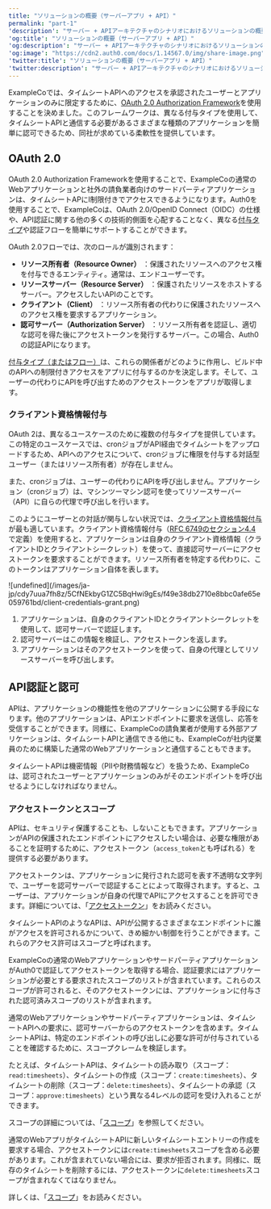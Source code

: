 ```yaml
---
title: "ソリューションの概要（サーバーアプリ + API）"
permalink: "part-1"
'description': "サーバー + APIアーキテクチャのシナリオにおけるソリューションの概要"
'og:title': "ソリューションの概要（サーバーアプリ + API）"
'og:description': "サーバー + APIアーキテクチャのシナリオにおけるソリューションの概要"
'og:image': "https://cdn2.auth0.com/docs/1.14567.0/img/share-image.png"
'twitter:title': "ソリューションの概要（サーバーアプリ + API）"
'twitter:description': "サーバー + APIアーキテクチャのシナリオにおけるソリューションの概要"
---
```


ExampleCoでは、タイムシートAPIへのアクセスを承認されたユーザーとアプリケーションのみに限定するために、[OAuth 2.0 Authorization Framework](https://tools.ietf.org/html/rfc6749)を使用することを決めました。このフレームワークは、異なる付与タイプを使用して、タイムシートAPIと通信する必要があるさまざまな種類のアプリケーションを簡単に認可できるため、同社が求めている柔軟性を提供しています。

## OAuth 2.0

<Tooltip data-tooltip-id="react-containers-DefinitionTooltip-1" href="/ja-jp/glossary?term=oath2" tip="OAuth 2.0: 認可プロトコルとワークフローを定義する認可フレームワーク。" cta="用語集の表示">OAuth 2.0</Tooltip> Authorization Frameworkを使用することで、ExampleCoの通常のWebアプリケーションと社外の請負業者向けのサードパーティアプリケーションは、タイムシートAPにI制限付きでアクセスできるようになります。Auth0を使用することで、ExampleCoは、OAuth 2.0/<Tooltip data-tooltip-id="react-containers-DefinitionTooltip-0" href="/ja-jp/glossary?term=openid" tip="OpenID: アプリケーションがログイン情報を収集および保存することなくにユーザーのIDを検証できるようにする認証用のオープン標準。" cta="用語集の表示">OpenID</Tooltip> Connect（OIDC）の仕様や、API認証に関する他の多くの技術的側面を心配することなく、異なる[付与タイプ](/ja-jp/get-started/authentication-and-authorization-flow/which-oauth-2-0-flow-should-i-use)や認証フローを簡単にサポートすることができます。

<Card title="OAuthロール">

OAuth 2.0フローでは、次のロールが識別されます：

* **リソース所有者（Resource Owner）** ：保護されたリソースへのアクセス権を付与できるエンティティ。通常は、エンドユーザーです。
* **リソースサーバー（Resource Server）** ：保護されたリソースをホストするサーバー。アクセスしたいAPIのことです。
* **クライアント（Client）** ：リソース所有者の代わりに保護されたリソースへのアクセス権を要求するアプリケーション。
* **認可サーバー（Authorization Server）** ：リソース所有者を認証し、適切な認可を得た後にアクセストークンを発行するサーバー。この場合、Auth0の認証APIになります。

[付与タイプ（またはフロー）](https://auth0.com/docs/api-auth/which-oauth-flow-to-use)は、これらの関係者がどのように作用し、ビルド中のAPIへの制限付きアクセスをアプリに付与するのかを決定します。そして、ユーザーの代わりにAPIを呼び出すためのアクセストークンをアプリが取得します。

</Card>

### クライアント資格情報付与

OAuth 2は、異なるユースケースのために複数の付与タイプを提供しています。この特定のユースケースでは、cronジョブがAPI経由でタイムシートをアップロードするため、APIへのアクセスについて、cronジョブに権限を付与する対話型ユーザー（またはリソース所有者）が存在しません。

また、cronジョブは、ユーザーの代わりにAPIを呼び出しません。アプリケーション（cronジョブ）は、マシンツーマシン認可を使ってリソースサーバー（API）に自らの代理で呼び出しを行います。

このようにユーザーとの対話が関与しない状況では、[クライアント資格情報付与](/ja-jp/get-started/authentication-and-authorization-flow/client-credentials-flow)が最も適しています。クライアント資格情報付与（[RFC 6749のセクション4.4](https://tools.ietf.org/html/rfc6749#section-4.4)で定義）を使用すると、アプリケーションは自身のクライアント資格情報（クライアントIDとクライアントシークレット）を使って、直接認可サーバーにアクセストークンを要求することができます。リソース所有者を特定する代わりに、このトークンはアプリケーション自体を表します。

<Frame>![undefined](/images/ja-jp/cdy7uua7fh8z/5CfNEkbyG1ZC5BqHwi9gEs/f49e38db2710e8bbc0afe65e059761bd/client-credentials-grant.png)</Frame>

1. アプリケーションは、自身のクライアントIDとクライアントシークレットを使用して、認可サーバーで認証します。
2. 認可サーバーはこの情報を検証し、アクセストークンを返します。
3. アプリケーションはそのアクセストークンを使って、自身の代理としてリソースサーバーを呼び出します。

## API認証と認可

APIは、アプリケーションの機能性を他のアプリケーションに公開する手段になります。他のアプリケーションは、APIエンドポイントに要求を送信し、応答を受信することができます。同様に、ExampleCoの請負業者が使用する外部アプリケーションは、タイムシートAPIと通信できる他にも、ExampleCoが社内従業員のために構築した通常のWebアプリケーションと通信することもできます。

タイムシートAPIは機密情報（PIIや財務情報など）を扱うため、ExampleCoは、認可されたユーザーとアプリケーションのみがそのエンドポイントを呼び出せるようにしなければなりません。

### アクセストークンとスコープ

APIは、セキュリティ保護することも、しないこともできます。アプリケーションがAPIの保護されたエンドポイントにアクセスしたい場合は、必要な権限があることを証明するために、アクセストークン（`access_token`とも呼ばれる）を提供する必要があります。

アクセストークンは、アプリケーションに発行された認可を表す不透明な文字列で、ユーザーを認可サーバーで認証することによって取得されます。すると、ユーザーは、アプリケーションが自身の代理でAPIにアクセスすることを許可できます。詳細については、「[アクセストークン](/ja-jp/secure/tokens/access-tokens)」をお読みください。

タイムシートAPIのようなAPIは、APIが公開するさまざまなエンドポイントに誰がアクセスを許可されるかについて、きめ細かい制御を行うことができます。これらのアクセス許可はスコープと呼ばれます。

ExampleCoの通常のWebアプリケーションやサードパーティアプリケーションがAuth0で認証してアクセストークンを取得する場合、認証要求にはアプリケーションが必要とする要求されたスコープのリストが含まれています。これらのスコープが許可されると、そのアクセストークンには、アプリケーションに付与された認可済みスコープのリストが含まれます。

通常のWebアプリケーションやサードパーティアプリケーションは、タイムシートAPIへの要求に、認可サーバーからのアクセストークンを含めます。タイムシートAPIは、特定のエンドポイントの呼び出しに必要な許可が付与されていることを確認するために、スコープクレームを検証します。

たとえば、タイムシートAPIは、タイムシートの読み取り（スコープ：`read:timesheets`）、タイムシートの作成（スコープ：`create:timesheets`）、タイムシートの削除（スコープ：`delete:timesheets`）、タイムシートの承認（スコープ：`approve:timesheets`）という異なる4レベルの認可を受け入れることができます。

スコープの詳細については、「[スコープ](https://auth0.com/docs/scopes)」を参照してください。

通常のWebアプリがタイムシートAPIに新しいタイムシートエントリーの作成を要求する場合、アクセストークンには`create:timesheets`スコープを含める必要があります。これが含まれていない場合には、要求が拒否されます。同様に、既存のタイムシートを削除するには、アクセストークンに`delete:timesheets`スコープが含まれなくてはなりません。

詳しくは、「[スコープ](https://auth0.com/docs/scopes)」をお読みください。